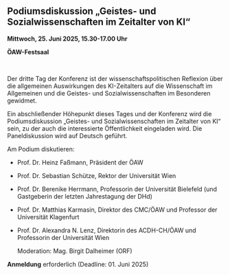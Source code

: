 ## **Podiumsdiskussion „Geistes- und Sozialwissenschaften im Zeitalter von KI“**

**Mittwoch, 25. Juni 2025, 15.30-17.00 Uhr**

**ÖAW-Festsaal**

 

Der dritte Tag der Konferenz ist der wissenschaftspolitischen Reflexion über die allgemeinen Auswirkungen des KI-Zeitalters auf die Wissenschaft im Allgemeinen und die Geistes- und Sozialwissenschaften im Besonderen gewidmet.

Ein abschließender Höhepunkt dieses Tages und der Konferenz wird die Podiumsdiskussion „Geistes- und Sozialwissenschaften im Zeitalter von KI“ sein, zu der auch die interessierte Öffentlichkeit eingeladen wird. Die Paneldiskussion wird auf Deutsch geführt.

Am Podium diskutieren:

* Prof. Dr. Heinz Faßmann, Präsident der ÖAW

* Prof. Dr. Sebastian Schütze, Rektor der Universität Wien

* Prof. Dr. Berenike Herrmann, Professorin der Universität Bielefeld (und Gastgeberin der letzten Jahrestagung der DHd)

* Prof. Dr. Matthias Karmasin, Direktor des CMC/ÖAW und Professor der Universität Klagenfurt

* Prof. Dr. Alexandra N. Lenz, Direktorin des ACDH-CH/ÖAW und Professorin der Universität Wien

  Moderation: Mag. Birgit Dalheimer (ORF)

**Anmeldung** erforderlich (Deadline: 01. Juni 2025)
